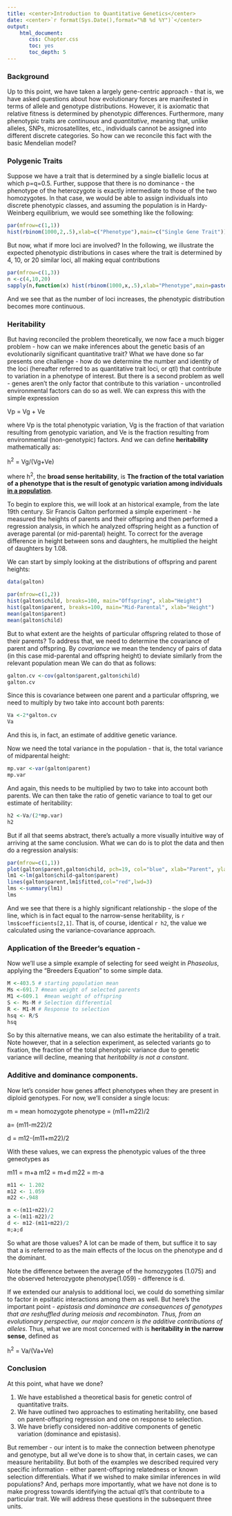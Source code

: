```yaml
---
title: <center>Introduction to Quantitative Genetics</center>
date: <center>`r format(Sys.Date(),format="%B %d %Y")`</center>
output: 
    html_document:
       css: Chapter.css
       toc: yes
       toc_depth: 5
---
```


### Background

Up to this point, we have taken a largely gene-centric approach - that is, we have asked questions about how evolutionary forces are manifested in terms of allele and genotype distributions.  However, it is axiomatic that relative fitness is determined by phenotypic differences.  Furthermore, many phenotypic traits are *continuous* and *quantitative*, meaning that, unlike alleles, SNPs, microsatellites, etc., individuals cannot be assigned into different discrete categories.  So how can we reconcile this fact with the basic Mendelian model?

### Polygenic Traits

Suppose we have a trait that is determined by a single biallelic locus at which p=q=0.5.  Further, suppose that there is no dominance - the phenotype of the heterozygote is exactly intermediate to those of the two homozygotes.  In that case, we would be able to assign individuals into discrete phenotypic classes, and assuming the population is in Hardy-Weinberg equilibrium, we would see something like the following: 
```r
par(mfrow=c(1,1))
hist(rbinom(1000,2,.5),xlab=c("Phenotype"),main=c("Single Gene Trait"))
```
But now, what if more loci are involved?  In the following, we illustrate the expected phenotypic distributions in cases where the trait is determined by 4, 10, or 20 similar loci, all making equal contributions

```r
par(mfrow=c(1,3))
n <-c(4,10,20)
sapply(n,function(x) hist(rbinom(1000,x,.5),xlab="Phenotype",main=paste(x,"Loci",sep=" ")))
```
And we see that as the number of loci increases, the phenotypic distribution becomes more continuous.  


### Heritability

But having reconciled the problem theoretically, we now face a much bigger problem - how can we make inferences about the genetic basis of an evolutionarily significant quantitative trait?  What we have done so far presents one challenge - how do we determine the number and identity of the loci (hereafter referred to as quantitative trait loci, or qtl) that contribute to variation in a phenotype of interest.  But there is a second problem as well - genes aren't the only factor that contribute to this variation - uncontrolled environmental factors can do so as well. We can express this with the simple expression

Vp = Vg + Ve

where Vp is the total phenotypic variation, Vg is the fraction of that variation resulting from genotypic variation, and Ve is the fraction resulting from environmental (non-genotypic) factors.  And we can define **heritability** mathematically as:

h^2^ = Vg/(Vg+Ve)

where h^2^, the **broad sense heritability**, is <b>The fraction of the total variation of a phenotype that is the result of genotypic variation among individuals <u>in a population</u></b>.  

To begin to explore this, we will look at an historical example, from the late 19th century.  Sir Francis Galton performed a simple experiment - he measured the heights of parents and their offspring and then performed a regression analysis, in which he analyzed offspring height as a function of average parental (or mid-parental) height.  To correct for the average difference in height between sons and daughters, he multiplied the height of daughters by 1.08.  

We can start by simply looking at the distributions of offspring and parent heights:


```r
data(galton)

par(mfrow=c(1,2))
hist(galton$child, breaks=100, main="Offspring", xlab="Height")
hist(galton$parent, breaks=100, main="Mid-Parental", xlab="Height")
mean(galton$parent)
mean(galton$child)
```
But to what extent are the heights of particular offspring related to those of their parents?  To address that, we need to determine the covariance of parent and offspring.  By *covariance* we mean the tendency of pairs of data (in this case mid-parental and offspring height) to deviate similarly from the relevant population mean We can do that as follows:

```r
galton.cv <-cov(galton$parent,galton$child)
galton.cv
```
Since this is covariance between one parent and a particular offspring, we need to multiply by two take into account both parents:
```r
Va <-2*galton.cv
Va
```
And this is, in fact, an estimate of additive genetic variance.

Now we need the total variance in the population - that is, the total variance of  midparental height:

```r
mp.var <-var(galton$parent)
mp.var
```
And again, this needs to be multiplied by two to take into account both parents.  We can then take the ratio of genetic variance to toal to get our estimate of heritability:
```r
h2 <-Va/(2*mp.var)
h2
```
But if all that seems abstract, there's actually a more visually intuitive way of arriving at the same conclusion.  What we can do is to plot the data and then do a regression analysis:
```r

par(mfrow=c(1,1))
plot(galton$parent,galton$child, pch=19, col="blue", xlab="Parent", ylab="Offspring")
lm1 <-lm(galton$child~galton$parent)
lines(galton$parent,lm1$fitted,col="red",lwd=3)
lms <-summary(lm1)
lms
```
And we see that there is a highly significant relationship - the slope of the line, which is in fact equal to the narrow-sense heritability, is `r lms$coefficients[2,1]`.  That is, of course, identical `r h2`, the value we calculated using the variance-covariance approach.

### Application of the Breeder's equation -

Now we'll use a simple example of selecting for seed weight in *Phaseolus*, applying the "Breeders Equation" to some simple data.
```r
M <-403.5 # starting population mean
Ms <-691.7 #mean weight of selected parents
M1 <-609.1  #mean weight of offspring
S <- Ms-M # Selection differential
R <- M1-M # Response to selection
hsq <- R/S
hsq
```

So by this alternative means, we can also estimate the heritability of a trait.  Note however, that in a selection experiment, as selected variants go to fixation, the fraction of the total phenotypic variance due to genetic variance will decline, meaning that *heritability is not a constant*.  

### Additive and dominance components.

Now let's consider how genes affect phenotypes when they are present in diploid genotypes.  For now, we'll consider a single locus:

m = mean homozygote phenotype = (m11+m22)/2

a= (m11-m22)/2

d = m12-(m11+m22)/2

With these values, we can express the phenotypic values of the three geneotypes as 

m11 = m+a
m12 = m+d
m22 = m-a

```r
m11 <- 1.202
m12 <- 1.059
m22 <-.948

m <-(m11+m22)/2
a <-(m11-m22)/2
d <- m12-(m11+m22)/2
m;a;d
```
So what are those values?  A lot can be made of them, but suffice it to say that a is referred to as the main effects of the locus on the phenotype and d the dominant.  

Note the difference between the average of the homozygotes (1.075) and the observed heterozygote phenotype(1.059) - difference is d.  


If we extended our analysis to additional loci, we could do something similar to factor in epsitatic interactions among them as well.  But here's the important point - *epistasis and dominance are consequences of genotypes that are reshuffled during meiosis and recombinaton.   Thus, from an evolutionary perspective, our major concern is the additive contributions of alleles*.  Thus, what we are most concerned with is **heritability in the narrow sense**, defined as 

h^2^ = Va/(Va+Ve)

### Conclusion

At this point, what have we done?

1.  We have established a theoretical basis for genetic control of quantitative traits.
2.  We have outlined two approaches to estimating heritability, one based on parent-offspring regression and one on response to selection.
3.  We have briefly considered non-additive components of genetic variation (dominance and epistasis).

But remember - our intent is to make the connection between phenotype and genotype, but all we've done is to show that, in certain cases, we can measure heritability.  But both of the examples we described required very specific information - either parent-offspring relatedness or known selection differentials.  What if we wished to make similar inferences in wild populations?  And, perhaps more importantly, what we have not done is to make progress towards identifying the actual qtl's that contribute to a particular trait.  We will address these questions in the subsequent three units.


